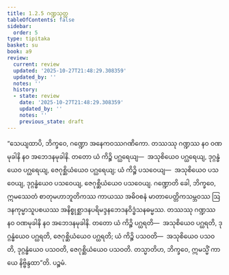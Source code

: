 ```yaml
---
title: 1.2.5 ဂဏ္ဍသုတ္တ
tableOfContents: false
sidebar:
  order: 5
type: tipitaka
basket: su
book: a9
review:
  current: review
  updated: '2025-10-27T21:48:29.308359'
  updated_by: ''
  notes: ''
  history:
  - state: review
    date: '2025-10-27T21:48:29.308359'
    updated_by: ''
    notes: ''
    previous_state: draft
---
```



<ReviewStatus review={frontmatter.review} showDetails={true} />

<HypothesisAnnotation frontmatter={frontmatter} />

<DynamicBreadcrumb />

<Division number="15" book="a9" e="ch" v="17" p="191">

<Paragraph number="148" book="a9">
“သေယျထာပိ, ဘိက္ခဝေ, ဂဏ္ဍော အနေကဝဿဂဏိကော. တဿဿု ဂဏ္ဍဿ နဝ ဝဏမုခါနိ နဝ အဘေဒနမုခါနိ. တတော ယံ ကိဉ္စိ ပဂ္ဃရေယျ—  အသုစိယေဝ ပဂ္ဃရေယျ, ဒုဂ္ဂန္ဓံယေဝ ပဂ္ဃရေယျ, ဇေဂုစ္ဆိယံယေဝ ပဂ္ဃရေယျ; ယံ ကိဉ္စိ ပသဝေယျ—  အသုစိယေဝ ပသဝေယျ, ဒုဂ္ဂန္ဓံယေဝ ပသဝေယျ, ဇေဂုစ္ဆိယံယေဝ ပသဝေယျ.
</Paragraph>

<Paragraph number="149" book="a9">
ဂဏ္ဍောတိ ခေါ, ဘိက္ခဝေ, ဣမဿေတံ စာတုမဟာဘူတိကဿ ကာယဿ အဓိဝစနံ မာတာပေတ္တိကသမ္ဘဝဿ ဩဒနကုမ္မာသူပစယဿ အနိစ္စုစ္ဆာဒနပရိမဒ္ဒနဘေဒနဝိဒ္ဓံသနဓမ္မဿ. တဿဿု ဂဏ္ဍဿ နဝ ဝဏမုခါနိ နဝ အဘေဒနမုခါနိ. တတော ယံ ကိဉ္စိ ပဂ္ဃရတိ—  အသုစိယေဝ ပဂ္ဃရတိ, ဒုဂ္ဂန္ဓံယေဝ ပဂ္ဃရတိ, ဇေဂုစ္ဆိယံယေဝ ပဂ္ဃရတိ; ယံ ကိဉ္စိ ပသဝတိ—  အသုစိယေဝ ပသဝတိ, ဒုဂ္ဂန္ဓံယေဝ ပသဝတိ, ဇေဂုစ္ဆိယံယေဝ ပသဝတိ. တသ္မာတိဟ, ဘိက္ခဝေ, ဣမသ္မိံ ကာယေ နိဗ္ဗိန္ဒထာ”တိ.

</Paragraph>
</Division>

<Paragraph number="150" type="center" book="a9">
ပဉ္စမံ.
</Paragraph>